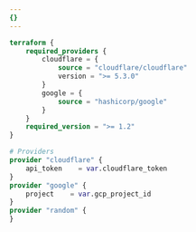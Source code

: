 ```yaml
---
{}
---
```


```tf
terraform {
	required_providers {
		cloudflare = {
			source = "cloudflare/cloudflare"
			version = ">= 5.3.0"
		}
		google = {
			source = "hashicorp/google"
		}
	}
	required_version = ">= 1.2"
}

# Providers
provider "cloudflare" {
	api_token    = var.cloudflare_token
}
provider "google" {
	project    = var.gcp_project_id
}
provider "random" {
}
```
